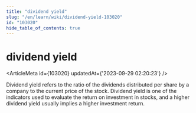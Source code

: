```yaml
---
title: "dividend yield"
slug: "/en/learn/wiki/dividend-yield-103020"
id: "103020"
hide_table_of_contents: true
---
```



# dividend yield

<ArticleMeta id={103020} updatedAt={'2023-09-29 02:20:23'} />
<div className='border-solid border-b border-t-0 my-4 border-[var(--ifm-color-gray-300)]' />

Dividend yield refers to the ratio of the dividends distributed per share by a company to the current price of the stock. Dividend yield is one of the indicators used to evaluate the return on investment in stocks, and a higher dividend yield usually implies a higher investment return.
